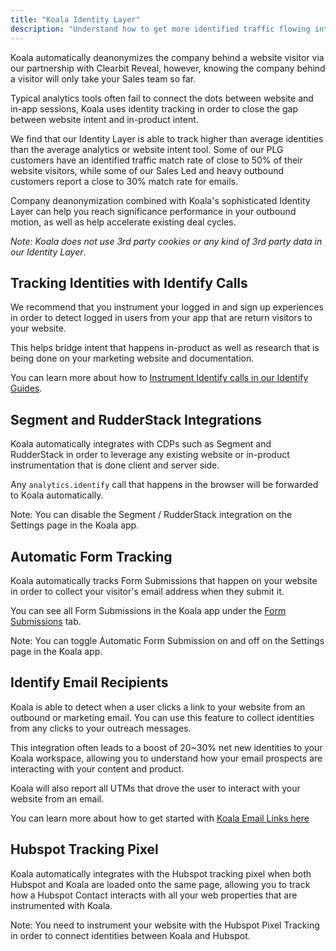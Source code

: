 ```yaml
---
title: "Koala Identity Layer"
description: "Understand how to get more identified traffic flowing into Koala"
---
```


Koala automatically deanonymizes the company behind a website visitor via our partnership with Clearbit Reveal,
however, knowing the company behind a visitor will only take your Sales team so far.


Typical analytics tools often fail to connect the dots between website and in-app sessions,
Koala uses identity tracking in order to close the gap between website intent and in-product intent.

We find that our Identity Layer is able to track higher than average identities than the average analytics or website intent tool.
Some of our PLG customers have an identified traffic match rate of close to 50% of their website visitors, while some of our Sales Led and
heavy outbound customers report a close to 30% match rate for emails.

Company deanonymization combined with Koala's sophisticated Identity Layer can help you reach significance performance in your outbound motion,
as well as help accelerate existing deal cycles.

*Note: Koala does not use 3rd party cookies or any kind of 3rd party data in our Identity Layer*.

## Tracking Identities with Identify Calls

We recommend that you instrument your logged in and sign up experiences in order to detect
logged in users from your app that are return visitors to your website.

This helps bridge intent that happens in-product as well as research that is being done on
your marketing website and documentation.

You can learn more about how to [Instrument Identify calls in our Identify Guides](/sdk/identify).

## Segment and RudderStack Integrations

Koala automatically integrates with CDPs such as Segment and RudderStack in order to leverage any existing website or in-product
instrumentation that is done client and server side.

Any `analytics.identify` call that happens in the browser will be forwarded to Koala automatically.

Note: You can disable the Segment / RudderStack integration on the Settings page in the Koala app.

## Automatic Form Tracking

Koala automatically tracks Form Submissions that happen on your website in order to collect your visitor's
email address when they submit it.

You can see all Form Submissions in the Koala app under the [Form Submissions](https://app.getkoala.com/goto/forms/reports) tab.

Note: You can toggle Automatic Form Submission on and off on the Settings page in the Koala app.

## Identify Email Recipients

Koala is able to detect when a user clicks a link to your website from an outbound or marketing email.
You can use this feature to collect identities from any clicks to your outreach messages.

This integration often leads to a boost of 20~30% net new identities to your Koala workspace, allowing you to
understand how your email prospects are interacting with your content and product.

Koala will also report all UTMs that drove the user to interact with your website from an email.

You can learn more about how to get started with [Koala Email Links here](/identity-layer/identify-email-recipients)

## Hubspot Tracking Pixel

Koala automatically integrates with the Hubspot tracking pixel when both Hubspot and Koala are loaded onto the 
same page, allowing you to track how a Hubspot Contact interacts with all your web properties that are instrumented
with Koala.

Note: You need to instrument your website with the Hubspot Pixel Tracking in order to connect identities between Koala and Hubspot.
